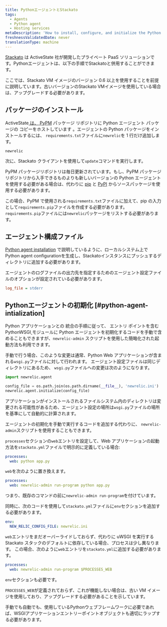 ```yaml
---
title: PythonエージェントとStackato
tags:
  - Agents
  - Python agent
  - Hosting services
metaDescription: 'How to install, configure, and initialize the Python agent with ActiveState''s Stackato solution.'
freshnessValidatedDate: never
translationType: machine
---
```


[Stackato](http://www.activestate.com/cloud) は ActiveState 社が開発したプライベート PaaS ソリューションです。Pythonエージェントは、以下の手順でStackatoと併用することができます。

ここでは、Stackato VM イメージのバージョン 0.6 以上を使用することを前提に説明しています。古いバージョンのStackato VMイメージを使用している場合は、アップグレードする必要があります。

## パッケージのインストール

ActiveState[ は、](http://code.activestate.com/pypm/newrelic/)[ PyPM](http://code.activestate.com/pypm) パッケージ リポジトリに Python エージェント パッケージの コピーをホストしています 。エージェントの Python パッケージをインストールするには、 `requirements.txt`ファイルに`newrelic`を 1 行だけ追加します。

```
newrelic
```

次に、Stackato クライアントを使用して`update`コマンドを実行します。

PyPM パッケージリポジトリは毎日更新されています。もし、PyPM パッケージリポジトリから入手できるものよりも新しいバージョンの Python エージェントを使用する必要がある場合は、代わりに [pip](http://www.pip-installer.org/en/latest/) と [PyPI](http://pypi.python.org) からソースパッケージを使用する必要があります。

この場合、PyPM で使用される`requirements.txt`ファイルに加えて、pip の入力として`requirements.pip`ファイルを作成する必要があります。 `requirements.pip`ファイルには`newrelic`パッケージをリストする必要があります。

## エージェント構成ファイル

[Python agent installation](/docs/agents/python-agent/installation-and-configuration/python-agent-installation) で説明しているように、ローカルシステム上でPython agent configurationを生成し、Stackatoインスタンスにプッシュするディレクトリに追加する必要があります。

エージェントのログファイルの出力先を指定するためのエージェント設定ファイルのオプションが設定されている必要があります。

```ini
log_file = stderr
```

## Pythonエージェントの初期化 [#python-agent-intialization]

Python アプリケーションとの 統合の手順に従って、 エントリ ポイントを含む PythonWSGI[ ](/docs/agents/python-agent/installation-and-configuration/python-agent-integration)モジュールに Python エージェントを初期化するコードを手動で含めることもできますが、`newrelic-admin` スクリプトを使用した簡略化された起動方法も利用できます。

手動で行う場合、このような変更は通常、Python Web アプリケーションが含まれる`wsgi.py`ファイルに対して行われます。 エージェント設定ファイルは同じディレクトリにあるため、 `wsgi.py`ファイルへの変更は次のようになります。

```py
import newrelic.agent

config_file = os.path.join(os.path.dirname(__file__), 'newrelic.ini')
newrelic.agent.initialize(config_file)
```

アプリケーションがインストールされるファイルシステム内のディレクトリは変更される可能性があるため、エージェント設定の場所は`wsgi.py`ファイルの場所を基準にして自動的に計算されます。

エージェントの初期化を手動で実行するコードを追加する代わりに、 `newrelic-admin`スクリプトを使用することもできます。

`processes`セクションの`web`エントリを設定して、Web アプリケーションの起動方法を`stackato.yml`ファイルで明示的に定義している場合:

```yml
processes:
  web: python app.py
```

`web`を次のように置き換えます。

```yml
processes:
  web: newrelic-admin run-program python app.py
```

つまり、既存のコマンドの前に`newrelic-admin run-program`を付けています。

同時に、次のコードを使用して`stackato.yml`ファイルに`env`セクションを追加する必要があります。

```yml
env:
  NEW_RELIC_CONFIG_FILE: newrelic.ini
```

`web`エントリをまだオーバーライドしておらず、代わりに uWSGI を実行する Stackato スタックのデフォルトに依存している場合、プロセスは少し異なります。 この場合、次のように`web`エントリを`stackato.yml`に追加する必要があります。

```yml
processes:
  web: newrelic-admin run-program $PROCESSES_WEB
```

`env`セクションも必要です。

`PROCESSES_WEB`が定義されておらず、これが機能しない場合は、古い VM イメージを使用しており、アップグレードする必要があることを示しています。

手動でも自動でも、使用しているPythonウェブフレームワークに必要であれば、WSGIアプリケーションエントリーポイントオブジェクトも適切にラップする必要があります。